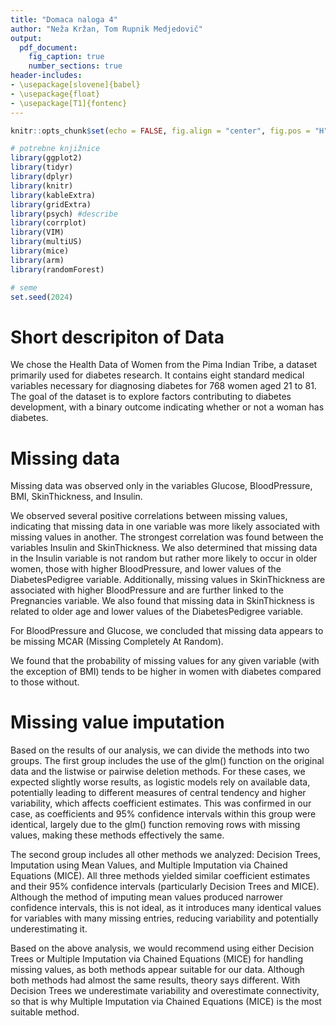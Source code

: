 ```yaml
---
title: "Domaca naloga 4"
author: "Neža Kržan, Tom Rupnik Medjedovič"
output:
  pdf_document:
    fig_caption: true
    number_sections: true
header-includes:
- \usepackage[slovene]{babel}
- \usepackage{float}
- \usepackage[T1]{fontenc}
---
```


```r
knitr::opts_chunk$set(echo = FALSE, fig.align = "center", fig.pos = "H", message = FALSE, warning = FALSE, results = F, fig.height =3, fig.width = 5)

# potrebne knjižnice
library(ggplot2)
library(tidyr)
library(dplyr)
library(knitr)
library(kableExtra)
library(gridExtra)
library(psych) #describe
library(corrplot)
library(VIM)
library(multiUS)
library(mice)
library(arm)
library(randomForest)

# seme
set.seed(2024)
```


# Short descripiton of Data

We chose the Health Data of Women from the Pima Indian Tribe, a dataset primarily used for diabetes research. It contains eight standard medical variables necessary for diagnosing diabetes for 768 women aged 21 to 81. The goal of the dataset is to explore factors contributing to diabetes development, with a binary outcome indicating whether or not a woman has diabetes.

# Missing data
Missing data was observed only in the variables Glucose, BloodPressure, BMI, SkinThickness, and Insulin.

We observed several positive correlations between missing values, indicating that missing data in one variable was more likely associated with missing values in another. The strongest correlation was found between the variables Insulin and SkinThickness. We also determined that missing data in the Insulin variable is not random but rather more likely to occur in older women, those with higher BloodPressure, and lower values of the DiabetesPedigree variable. Additionally, missing values in SkinThickness are associated with higher BloodPressure and are further linked to the Pregnancies variable. We also found that missing data in SkinThickness is related to older age and lower values of the DiabetesPedigree variable.

For BloodPressure and Glucose, we concluded that missing data appears to be missing MCAR (Missing Completely At Random). 

We found that the probability of missing values for any given variable (with the exception of BMI) tends to be higher in women with diabetes compared to those without.

# Missing value imputation

Based on the results of our analysis, we can divide the methods into two groups. The first group includes the use of the glm() function on the original data and the listwise or pairwise deletion methods. For these cases, we expected slightly worse results, as logistic models rely on available data, potentially leading to different measures of central tendency and higher variability, which affects coefficient estimates. This was confirmed in our case, as coefficients and 95% confidence intervals within this group were identical, largely due to the glm() function removing rows with missing values, making these methods effectively the same.

The second group includes all other methods we analyzed: Decision Trees, Imputation using Mean Values, and Multiple Imputation via Chained Equations (MICE). All three methods yielded similar coefficient estimates and their 95% confidence intervals (particularly Decision Trees and MICE). Although the method of imputing mean values produced narrower confidence intervals, this is not ideal, as it introduces many identical values for variables with many missing entries, reducing variability and potentially underestimating it.

Based on the above analysis, we would recommend using either Decision Trees or Multiple Imputation via Chained Equations (MICE) for handling missing values, as both methods appear suitable for our data. Although both methods had almost the same results, theory says different. With Decision Trees we underestimate variability and overestimate connectivity, so that is why Multiple Imputation via Chained Equations (MICE) is the most suitable method. 
<!--Kle morva popravt, ker baje je po teoriji ena boljša zarad variabilnosti, men se zdi da decision tree ampak nism zih-->



